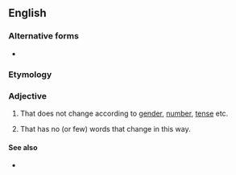 ==English==

===Alternative forms===
* {{l|en|non-inflected}}

===Etymology===
{{prefix|en|non|inflected}}

===Adjective===
{{en-adj|-}}

# {{lb|en|of a word}} That does not change according to [[gender]], [[number]], [[tense]] etc.
# {{lb|en|of a language}} That has no (or few) words that change in this way.

====See also====
* {{l|en|uninflected}}